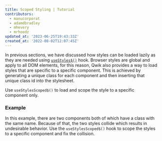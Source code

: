 ```yaml
---
title: Scoped Styling | Tutorial
contributors:
  - manucorporat
  - adamdbradley
  - mhevery
  - mrhoodz
updated_at: '2023-06-25T19:43:33Z'
created_at: '2022-08-02T12:07:45Z'
---
```


In previous sections, we have discussed how styles can be loaded lazily as they are needed using [`useStyles$()`](/docs/(qwik)/core/styles/index.mdx#usestyles) hook. Browser styles are global and apply to all DOM elements, for this reason, Qwik also provides a way to load styles that are specific to a specific component. This is achieved by generating a unique class for each component and then inserting that unique class id into the stylesheet.

Use `useStylesScoped$()` to load and scope the style to a specific component only.

### Example

In this example, there are two components both of which have a class with the same name. Because of that, the two styles collide which results in undesirable behavior. Use the `useStylesScoped$()` hook to scope the styles to a specific component and fix the collision.
